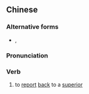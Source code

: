 {{also|禀复|稟复}}
==Chinese==
{{zh-forms|s=禀复}}

===Alternative forms===
* {{zh-l|稟覆}}, {{zh-l|稟复}}

===Pronunciation===
{{zh-pron
|m=bǐngfù
|cat=v
}}

===Verb===
{{zh-verb}}

# to [[report]] [[back]] to a [[superior]]